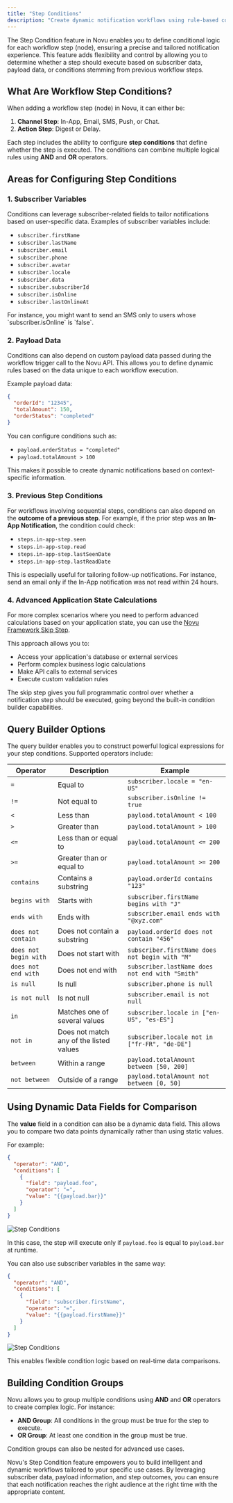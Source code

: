 ```yaml
---
title: "Step Conditions"
description: "Create dynamic notification workflows using rule-based conditions. Control message delivery based on subscriber data, payload information, and workflow outcomes."
---
```


The Step Condition feature in Novu enables you to define conditional logic for each workflow step (node), ensuring a precise and tailored notification experience. This feature adds flexibility and control by allowing you to determine whether a step should execute based on subscriber data, payload data, or conditions stemming from previous workflow steps.

## What Are Workflow Step Conditions?

When adding a workflow step (node) in Novu, it can either be:

1. **Channel Step**: In-App, Email, SMS, Push, or Chat.
2. **Action Step**: Digest or Delay.

Each step includes the ability to configure **step conditions** that define whether the step is executed. The conditions can combine multiple logical rules using **AND** and **OR** operators.

## Areas for Configuring Step Conditions

### 1. **Subscriber Variables**

Conditions can leverage subscriber-related fields to tailor notifications based on user-specific data. Examples of subscriber variables include:

- `subscriber.firstName`
- `subscriber.lastName`
- `subscriber.email`
- `subscriber.phone`
- `subscriber.avatar`
- `subscriber.locale`
- `subscriber.data`
- `subscriber.subscriberId`
- `subscriber.isOnline`
- `subscriber.lastOnlineAt`

<Callout type="info">
For instance, you might want to send an SMS only to users whose `subscriber.isOnline` is `false`.
</Callout>

### 2. **Payload Data**

Conditions can also depend on custom payload data passed during the workflow trigger call to the Novu API. This allows you to define dynamic rules based on the data unique to each workflow execution.

Example payload data:

```json
{
  "orderId": "12345",
  "totalAmount": 150,
  "orderStatus": "completed"
}
```

You can configure conditions such as:

- `payload.orderStatus = "completed"`
- `payload.totalAmount > 100`

This makes it possible to create dynamic notifications based on context-specific information.

### 3. **Previous Step Conditions**

For workflows involving sequential steps, conditions can also depend on the **outcome of a previous step**. For example, if the prior step was an **In-App Notification**, the condition could check:

- `steps.in-app-step.seen`
- `steps.in-app-step.read`
- `steps.in-app-step.lastSeenDate`
- `steps.in-app-step.lastReadDate`

This is especially useful for tailoring follow-up notifications. For instance, send an email only if the In-App notification was not read within 24 hours.

### 4. **Advanced Application State Calculations**

For more complex scenarios where you need to perform advanced calculations based on your application state, you can use the [Novu Framework Skip Step](/framework/typescript/steps/overview). 

This approach allows you to:

- Access your application's database or external services
- Perform complex business logic calculations
- Make API calls to external services
- Execute custom validation rules

The skip step gives you full programmatic control over whether a notification step should be executed, going beyond the built-in condition builder capabilities.

## Query Builder Options

The query builder enables you to construct powerful logical expressions for your step conditions. Supported operators include:

| Operator | Description | Example |
| --- | --- | --- |
| `=` | Equal to | `subscriber.locale = "en-US"` |
| `!=` | Not equal to | `subscriber.isOnline != true` |
| `<` | Less than | `payload.totalAmount < 100` |
| `>` | Greater than | `payload.totalAmount > 100` |
| `<=` | Less than or equal to | `payload.totalAmount <= 200` |
| `>=` | Greater than or equal to | `payload.totalAmount >= 200` |
| `contains` | Contains a substring | `payload.orderId contains "123"` |
| `begins with` | Starts with | `subscriber.firstName begins with "J"` |
| `ends with` | Ends with | `subscriber.email ends with "@xyz.com"` |
| `does not contain` | Does not contain a substring | `payload.orderId does not contain "456"` |
| `does not begin with` | Does not start with | `subscriber.firstName does not begin with "M"` |
| `does not end with` | Does not end with | `subscriber.lastName does not end with "Smith"` |
| `is null` | Is null | `subscriber.phone is null` |
| `is not null` | Is not null | `subscriber.email is not null` |
| `in` | Matches one of several values | `subscriber.locale in ["en-US", "es-ES"]` |
| `not in` | Does not match any of the listed values | `subscriber.locale not in ["fr-FR", "de-DE"]` |
| `between` | Within a range | `payload.totalAmount between [50, 200]` |
| `not between` | Outside of a range | `payload.totalAmount not between [0, 50]` |

## Using Dynamic Data Fields for Comparison

The **value** field in a condition can also be a dynamic data field. This allows you to compare two data points dynamically rather than using static values. 

For example:

```json
{
  "operator": "AND",
  "conditions": [
    {
      "field": "payload.foo",
      "operator": "=",
      "value": "{{payload.bar}}"
    }
  ]
}
```

<img src="/workflow/media-assets/step-conditions.png" alt="Step Conditions" />

In this case, the step will execute only if `payload.foo` is equal to `payload.bar` at runtime. 

You can also use subscriber variables in the same way:

```json
{
  "operator": "AND",
  "conditions": [
    {
      "field": "subscriber.firstName",
      "operator": "=",
      "value": "{{payload.firstName}}"
    }
  ]
}
```

<img src="/workflow/media-assets/step-conditions1.png" alt="Step Conditions" />

This enables flexible condition logic based on real-time data comparisons.

## Building Condition Groups

Novu allows you to group multiple conditions using **AND** and **OR** operators to create complex logic. For instance:

- **AND Group**: All conditions in the group must be true for the step to execute.
- **OR Group**: At least one condition in the group must be true.

Condition groups can also be nested for advanced use cases.

Novu's Step Condition feature empowers you to build intelligent and dynamic workflows tailored to your specific use cases. By leveraging subscriber data, payload information, and step outcomes, you can ensure that each notification reaches the right audience at the right time with the appropriate content.